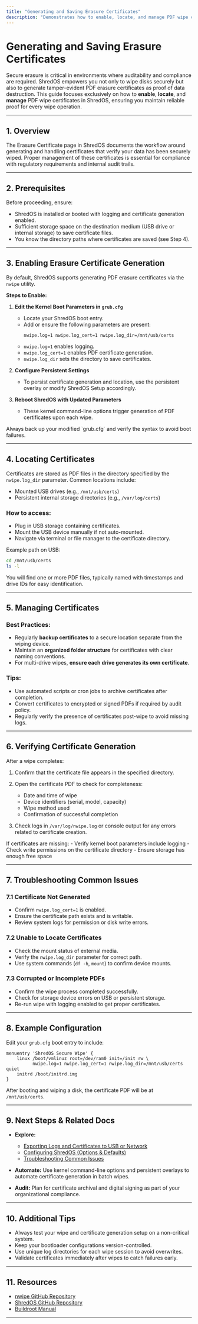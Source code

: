 ```yaml
---
title: "Generating and Saving Erasure Certificates"
description: "Demonstrates how to enable, locate, and manage PDF wipe certificates for audit and compliance purposes, and discusses best practices for ensuring certificates are reliably generated for every wipe operation."
---
```


# Generating and Saving Erasure Certificates

Secure erasure is critical in environments where auditability and compliance are required. ShredOS empowers you not only to wipe disks securely but also to generate tamper-evident PDF erasure certificates as proof of data destruction. This guide focuses exclusively on how to **enable**, **locate**, and **manage** PDF wipe certificates in ShredOS, ensuring you maintain reliable proof for every wipe operation.

---

## 1. Overview

The Erasure Certificate page in ShredOS documents the workflow around generating and handling certificates that verify your data has been securely wiped. Proper management of these certificates is essential for compliance with regulatory requirements and internal audit trails.

---

## 2. Prerequisites

Before proceeding, ensure:

- ShredOS is installed or booted with logging and certificate generation enabled.
- Sufficient storage space on the destination medium (USB drive or internal storage) to save certificate files.
- You know the directory paths where certificates are saved (see Step 4).

---

## 3. Enabling Erasure Certificate Generation

By default, ShredOS supports generating PDF erasure certificates via the `nwipe` utility.

**Steps to Enable:**

1. **Edit the Kernel Boot Parameters in `grub.cfg`**

   - Locate your ShredOS boot entry.
   - Add or ensure the following parameters are present:
     ```
     nwipe.log=1 nwipe.log_cert=1 nwipe.log_dir=/mnt/usb/certs
     ```
   - `nwipe.log=1` enables logging.
   - `nwipe.log_cert=1` enables PDF certificate generation.
   - `nwipe.log_dir` sets the directory to save certificates.

2. **Configure Persistent Settings**

   - To persist certificate generation and location, use the persistent overlay or modify ShredOS Setup accordingly.

3. **Reboot ShredOS with Updated Parameters**

   - These kernel command-line options trigger generation of PDF certificates upon each wipe.

<Tip>
Always back up your modified `grub.cfg` and verify the syntax to avoid boot failures.
</Tip>

---

## 4. Locating Certificates

Certificates are stored as PDF files in the directory specified by the `nwipe.log_dir` parameter. Common locations include:

- Mounted USB drives (e.g., `/mnt/usb/certs`)
- Persistent internal storage directories (e.g., `/var/log/certs`)

### How to access:

- Plug in USB storage containing certificates.
- Mount the USB device manually if not auto-mounted.
- Navigate via terminal or file manager to the certificate directory.

Example path on USB:

```bash
cd /mnt/usb/certs
ls -l
```

You will find one or more PDF files, typically named with timestamps and drive IDs for easy identification.

---

## 5. Managing Certificates

### Best Practices:

- Regularly **backup certificates** to a secure location separate from the wiping device.
- Maintain an **organized folder structure** for certificates with clear naming conventions.
- For multi-drive wipes, **ensure each drive generates its own certificate**.

### Tips:

- Use automated scripts or cron jobs to archive certificates after completion.
- Convert certificates to encrypted or signed PDFs if required by audit policy.
- Regularly verify the presence of certificates post-wipe to avoid missing logs.

---

## 6. Verifying Certificate Generation

After a wipe completes:

1. Confirm that the certificate file appears in the specified directory.
2. Open the certificate PDF to check for completeness:
   - Date and time of wipe
   - Device identifiers (serial, model, capacity)
   - Wipe method used
   - Confirmation of successful completion

3. Check logs in `/var/log/nwipe.log` or console output for any errors related to certificate creation.

<Check>
If certificates are missing:
- Verify kernel boot parameters include logging
- Check write permissions on the certificate directory
- Ensure storage has enough free space
</Check>

---

## 7. Troubleshooting Common Issues

### 7.1 Certificate Not Generated
- Confirm `nwipe.log_cert=1` is enabled.
- Ensure the certificate path exists and is writable.
- Review system logs for permission or disk write errors.

### 7.2 Unable to Locate Certificates
- Check the mount status of external media.
- Verify the `nwipe.log_dir` parameter for correct path.
- Use system commands (`df -h`, `mount`) to confirm device mounts.

### 7.3 Corrupted or Incomplete PDFs
- Confirm the wipe process completed successfully.
- Check for storage device errors on USB or persistent storage.
- Re-run wipe with logging enabled to get proper certificates.

---

## 8. Example Configuration

Edit your `grub.cfg` boot entry to include:

```text
menuentry 'ShredOS Secure Wipe' {
    linux /boot/vmlinuz root=/dev/ram0 init=/init rw \
          nwipe.log=1 nwipe.log_cert=1 nwipe.log_dir=/mnt/usb/certs quiet
    initrd /boot/initrd.img
}
```

After booting and wiping a disk, the certificate PDF will be at `/mnt/usb/certs`.

---

## 9. Next Steps & Related Docs

- **Explore:**
  - [Exporting Logs and Certificates to USB or Network](../certificates-logging-integration/log-export-workflows)
  - [Configuring ShredOS (Options & Defaults)](../../getting-started/first-use-configuration/configuring-options)
  - [Troubleshooting Common Issues](../../getting-started/troubleshooting-advanced/common-issues)

- **Automate:** Use kernel command-line options and persistent overlays to automate certificate generation in batch wipes.

- **Audit:** Plan for certificate archival and digital signing as part of your organizational compliance.

---

## 10. Additional Tips

- Always test your wipe and certificate generation setup on a non-critical system.
- Keep your bootloader configurations version-controlled.
- Use unique log directories for each wipe session to avoid overwrites.
- Validate certificates immediately after wipes to catch failures early.

---

## 11. Resources

- [nwipe GitHub Repository](https://github.com/PartialVolume/nwipe)
- [ShredOS GitHub Repository](https://github.com/PartialVolume/shredos.x86_64)
- [Buildroot Manual](https://buildroot.org/downloads/manual/manual.html)

---